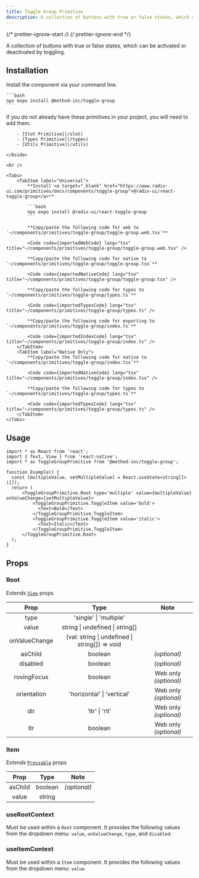 ```yaml
---
title: Toggle Group Primitive
description: A collection of buttons with true or false states, which can be activated or deactivated by toggling.
---
```


{/* prettier-ignore-start */}
{/* prettier-ignore-end */}


A collection of buttons with true or false states, which can be activated or deactivated by toggling.

## Installation

<Tabs>
  <TabItem label="NPM">

  Install the component via your command line.

    ```bash
    npx expo install @method-inc/toggle-group
    ```

  </TabItem>
  <TabItem label="Manual">
    <Aside title="Uses shared primitives">
        If you do not already have these primitives in your project, you will need to add them.

        - [Slot Primitive](/slot)
        - [Types Primitive](/types)
        - [Utils Primitive](/utils)

    </Aside>

    <br />

    <Tabs>
        <TabItem label="Universal">
            **Install <a target="_blank" href="https://www.radix-ui.com/primitives/docs/components/toggle-group">@radix-ui/react-toggle-group</a>**

            ```bash
            npx expo install @radix-ui/react-toggle-group
            ```

            **Copy/paste the following code for web to  `~/components/primitives/toggle-group/toggle-group.web.tsx`**

            <Code code={importedWebCode} lang="tsx" title="~/components/primitives/toggle-group/toggle-group.web.tsx" />

            **Copy/paste the following code for native to  `~/components/primitives/toggle-group/toggle-group.tsx`**

            <Code code={importedNativeCode} lang="tsx" title="~/components/primitives/toggle-group/toggle-group.tsx" />

            **Copy/paste the following code for types to  `~/components/primitives/toggle-group/types.ts`**

            <Code code={importedTypesCode} lang="tsx" title="~/components/primitives/toggle-group/types.ts" />

            **Copy/paste the following code for exporting to  `~/components/primitives/toggle-group/index.ts`**

            <Code code={importedIndexCode} lang="tsx" title="~/components/primitives/toggle-group/index.ts" />
        </TabItem>
        <TabItem label="Native Only">
            **Copy/paste the following code for native to  `~/components/primitives/toggle-group/index.tsx`**

            <Code code={importedNativeCode} lang="tsx" title="~/components/primitives/toggle-group/index.tsx" />

            **Copy/paste the following code for types to  `~/components/primitives/toggle-group/types.ts`**

            <Code code={importedTypesCode} lang="tsx" title="~/components/primitives/toggle-group/types.ts" />
        </TabItem>
    </Tabs>
  </TabItem>
</Tabs>

## Usage

```tsx
import * as React from 'react';
import { Text, View } from 'react-native';
import * as ToggleGroupPrimitive from '@method-inc/toggle-group';

function Example() {
  const [multipleValue, setMultipleValue] = React.useState<string[]>([]);
  return (
      <ToggleGroupPrimitive.Root type='multiple' value={multipleValue} onValueChange={setMultipleValue}>
          <ToggleGroupPrimitive.ToggleItem value='bold'>
            <Text>Bold</Text>
          </ToggleGroupPrimitive.ToggleItem>
          <ToggleGroupPrimitive.ToggleItem value='italic'>
            <Text>Italic</Text>
          </ToggleGroupPrimitive.ToggleItem>
      </ToggleGroupPrimitive.Root>
  );
}
```

## Props

### Root

Extends [`View`](https://reactnative.dev/docs/view#props) props

|   Prop   |  Type   |     Note     |
| :------: | :-----: | :----------: |
| type  | 'single' \| 'multiple' | |
| value  | string \| undefined \| string[] | |
| onValueChange  | (val: string \| undefined \| string[]) => void | |
| asChild  | boolean | _(optional)_ |
| disabled  | boolean | _(optional)_ |
| rovingFocus  | boolean | Web only _(optional)_ |
| orientation  | 'horizontal' \| 'vertical' | Web only _(optional)_ |
| dir  | 'ltr' \| 'rtl' | Web only _(optional)_ |
| ltr  | boolean | Web only _(optional)_ |

### Item

Extends [`Pressable`](https://reactnative.dev/docs/pressable#props) props

|    Prop    |        Type        |     Note     |
| :--------: | :----------------: | :----------: |
|  asChild   |      boolean       | _(optional)_ |
| value | string |  |

### useRootContext

Must be used within a `Root` component. It provides the following values from the dropdown menu: `value`, `onValueChange`, `type`, and `disabled`.

### useItemContext

Must be used within a `Item` component. It provides the following values from the dropdown menu: `value`.